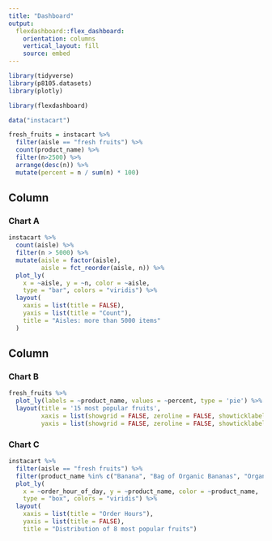 ```yaml
---
title: "Dashboard"
output: 
  flexdashboard::flex_dashboard:
    orientation: columns
    vertical_layout: fill
    source: embed
---
```



```r
library(tidyverse)
library(p8105.datasets)
library(plotly)

library(flexdashboard)
```

```r
data("instacart")

fresh_fruits = instacart %>% 
  filter(aisle == "fresh fruits") %>% 
  count(product_name) %>% 
  filter(n>2500) %>% 
  arrange(desc(n)) %>% 
  mutate(percent = n / sum(n) * 100)
```


Column {data-width=650}
-----------------------------------------------------------------------

### Chart A

```r
instacart %>% 
  count(aisle) %>% 
  filter(n > 5000) %>% 
  mutate(aisle = factor(aisle),
         aisle = fct_reorder(aisle, n)) %>% 
  plot_ly(
    x = ~aisle, y = ~n, color = ~aisle, 
    type = "bar", colors = "viridis") %>% 
  layout(
    xaxis = list(title = FALSE),
    yaxis = list(title = "Count"),
    title = "Aisles: more than 5000 items"
  )
```


Column {data-width=350}
-----------------------------------------------------------------------

### Chart B

```r
fresh_fruits %>% 
  plot_ly(labels = ~product_name, values = ~percent, type = 'pie') %>% 
  layout(title = '15 most popular fruits',
         xaxis = list(showgrid = FALSE, zeroline = FALSE, showticklabels = FALSE),
         yaxis = list(showgrid = FALSE, zeroline = FALSE, showticklabels = FALSE))
```

### Chart C

```r
instacart %>% 
  filter(aisle == "fresh fruits") %>% 
  filter(product_name %in% c("Banana", "Bag of Organic Bananas", "Organic Strawberries", "Large Lemon", "Organic Avocado", "Organic Hass Avocado", "Strawberries", "Lims", "Honeycrisp Apple")) %>%  
  plot_ly(
    x = ~order_hour_of_day, y = ~product_name, color = ~product_name, 
    type = "box", colors = "viridis") %>%
  layout(
    xaxis = list(title = "Order Hours"),
    yaxis = list(title = FALSE),
    title = "Distribution of 8 most popular fruits")
```


